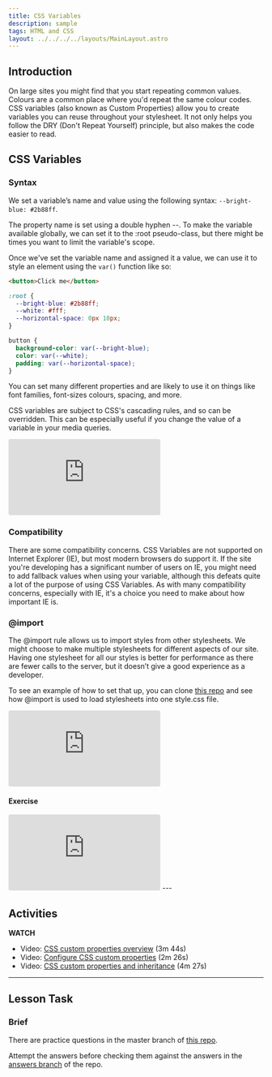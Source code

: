 ```yaml
---
title: CSS Variables
description: sample
tags: HTML and CSS
layout: ../../../../layouts/MainLayout.astro
---
```


## Introduction

On large sites you might find that you start repeating common values. Colours are a common place where you'd repeat the same colour codes. CSS variables (also known as Custom Properties) allow you to create variables you can reuse throughout your stylesheet. It not only helps you follow the DRY (Don't Repeat Yourself) principle, but also makes the code easier to read.

## CSS Variables

### Syntax

We set a variable’s name and value using the following syntax: `--bright-blue: #2b88ff`.

The property name is set using a double hyphen --. To make the variable available globally, we can set it to the :root pseudo-class, but there might be times you want to limit the variable's scope.

Once we've set the variable name and assigned it a value, we can use it to style an element using the `var()` function like so:

```html
<button>Click me</button>
```

```css
:root {
  --bright-blue: #2b88ff;
  --white: #fff;
  --horizontal-space: 0px 10px;
}

button {
  background-color: var(--bright-blue);
  color: var(--white);
  padding: var(--horizontal-space);
}
```

You can set many different properties and are likely to use it on things like font families, font-sizes colours, spacing, and more.

CSS variables are subject to CSS's cascading rules, and so can be overridden. This can be especially useful if you change the value of a variable in your media queries.

<iframe
  src="https://codesandbox.io/embed/htmlcss-variables-6lwyt6?fontsize=14&hidenavigation=1&theme=dark"
  style="border:0; border-radius: 4px; overflow:hidden;"
  title="htmlcss variables"
  allow="accelerometer; ambient-light-sensor; camera; encrypted-media; geolocation; gyroscope; hid; microphone; midi; payment; usb; vr; xr-spatial-tracking"
  sandbox="allow-forms allow-modals allow-popups allow-presentation allow-same-origin allow-scripts"
></iframe>

### Compatibility

There are some compatibility concerns. CSS Variables are not supported on Internet Explorer (IE), but most modern browsers do support it. If the site you're developing has a significant number of users on IE, you might need to add fallback values when using your variable, although this defeats quite a lot of the purpose of using CSS Variables. As with many compatibility concerns, especially with IE, it's a choice you need to make about how important IE is.

### @import

The @import rule allows us to import styles from other stylesheets. We might choose to make multiple stylesheets for different aspects of our site. Having one stylesheet for all our styles is better for performance as there are fewer calls to the server, but it doesn’t give a good experience as a developer.

To see an example of how to set that up, you can clone [this repo](https://github.com/NoroffFEU/import-for-css-variables) and see how @import is used to load stylesheets into one style.css file.

<iframe
  src="https://codesandbox.io/embed/htmlcss-variables-6lwyt6?fontsize=14&hidenavigation=1&initialpath=%2Fexample-1.html&module=%2Fcss%2Fanswers.css&theme=dark"
  style="border:0; border-radius: 4px; overflow:hidden;"
  title="htmlcss variables"
  allow="accelerometer; ambient-light-sensor; camera; encrypted-media; geolocation; gyroscope; hid; microphone; midi; payment; usb; vr; xr-spatial-tracking"
  sandbox="allow-forms allow-modals allow-popups allow-presentation allow-same-origin allow-scripts"
></iframe>

#### Exercise

<iframe
  src="https://codesandbox.io/embed/htmlcss-variables-6lwyt6?fontsize=14&hidenavigation=1&initialpath=%2Fexercise-1.html&module=%2Fexercise-1.html&theme=dark"
  style="border:0; border-radius: 4px; overflow:hidden;"
  title="htmlcss variables"
  allow="accelerometer; ambient-light-sensor; camera; encrypted-media; geolocation; gyroscope; hid; microphone; midi; payment; usb; vr; xr-spatial-tracking"
  sandbox="allow-forms allow-modals allow-popups allow-presentation allow-same-origin allow-scripts"
></iframe>
---

## Activities

**WATCH**

- Video: [CSS custom properties overview](https://www.linkedin.com/learning/css-variables-and-fluid-layouts/css-custom-properties-overview) (3m 44s)
- Video: [Configure CSS custom properties](https://www.linkedin.com/learning/css-variables-and-fluid-layouts/configure-css-custom-properties) (2m 26s)
- Video: [CSS custom properties and inheritance](https://www.linkedin.com/learning/css-variables-and-fluid-layouts/css-custom-properties-and-inheritance) (4m 27s)

---

## Lesson Task

### Brief

There are practice questions in the master branch of [this repo](https://github.com/Noroff-Education/lesson-task-htmlcss-module4-lesson3).

Attempt the answers before checking them against the answers in the [answers branch](https://github.com/Noroff-Education/lesson-task-htmlcss-module4-lesson3/tree/answers) of the repo.
